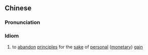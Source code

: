 {{also|好利忘义}}
==Chinese==
{{zh-forms|s=好利忘义|type=211}}

===Pronunciation===
{{zh-pron
|m=hàolì wàng yì
|cat=id
}}

===Idiom===
{{zh-idiom}}

# to [[abandon]] [[principle]]s for the [[sake]] of [[personal]] ([[monetary]]) [[gain]]